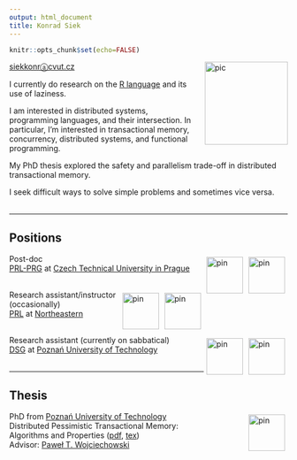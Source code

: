 ```yaml
---
output: html_document
title: Konrad Siek
---
```


<style>
img[alt$="pin"]   { width: 66px; padding: 5px; float: right; }
img[alt$="pic"] { width: 150px; float: right; vertical-align: top; padding-left: 15px;}
</style>

```r
knitr::opts_chunk$set(echo=FALSE)
```

![pic](_img/photo2.jpg)
<a href="mailto:siekkonrⓐcvut.cz">siekkonrⓐcvut.cz</a>  

I currently do research on the [R language](http://www.r-project.org) and its use of laziness.  

I am interested in distributed systems, programming languages, and their intersection. In particular, I'm interested in transactional memory, concurrency, distributed systems, and functional programming.  

My PhD thesis explored the safety and parallelism trade-off in distributed transactional memory.

I seek difficult ways to solve simple problems and sometimes vice versa.
<br/>
<br/>

<hr/>
## Positions

![pin](_img/cvut.jpg)
![pin](_img/prl-prg-small.png) 
Post-doc    
[PRL-PRG](http://prl-prg.github.io) at [Czech Technical University in Prague](http://www.cvut.cz)  
<br/>

![pin](_img/neu.png)
![pin](_img/prl.png) 
Research assistant/instructor (occasionally)  
[PRL](http://prl.ccs.neu.edu) at [Northeastern](http://www.northeastern.edu)  
<br/>

![pin](_img/put.png) 
![pin](_img/dsg.png) 
Research assistant (currently on sabbatical)  
[DSG](http://dsg.cs.put.poznan.pl) at [Poznań University of Technology](http://www.put.poznan.pl)  
<br/>

<hr/>

## Thesis

![pin](_img/put.png) 
PhD from [Poznań University of Technology](http://www.put.poznan.pl)  
Distributed Pessimistic Transactional Memory:   
Algorithms and Properties ([pdf](_pub/dissertation.pdf), [tex](_pub/dissertation.tar.gz))  
Advisor: [Paweł T. Wojciechowski](http://www.cs.put.poznan.pl/pawelw)  